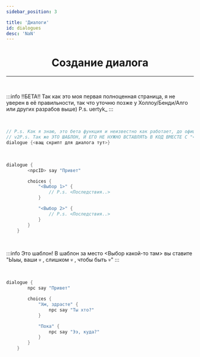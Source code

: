 ```yaml
---
sidebar_position: 3

title: 'Диалоги'
id: dialogues
desc: 'NaN'
---
```


<div align="center">

# Создание диалога

---

<br />

<div align="left" id="dont-copy">

:::info !!БЕТА!!
Так как это моя первая полноценная страница, я не уверен в её правильности, так что уточню позже у Холлоу/Бенди/Алго или других разрабов выше)
P.s. uertyk_
:::

<br />

```kts title="Основа диалога"
// P.s. Как я знаю, это бета функция и неизвестно как работает, до официального релиза движка на 2.0 она может поменяться полностью!
// v2P.s. Так же ЭТО ШАБЛОН, И ЕГО НЕ НУЖНО ВСТАВЛЯТЬ В КОД ВМЕСТЕ С "<>" !!!
dialogue {<ващ скрипт для диалога тут>}
```

<br />

```kts title="Шаблон диалога"
dialogue {
        <npcID> say "Привет"

        choices {
            "<Выбор 1>" {
                // P.s. <Последствия..>
            }

            "<Выбор 2>" {
                // P.s. <Последствия..>
            }
        }
    }
```

<br />

:::info Это шаблон!
В шаблон за место <Выбор какой-то там> вы ставите "Ыыы, ваши 💀 , слишком 💀 , чтобы быть 💀"
:::

<br />

```kts title="Пример диалога"
dialogue {
        npc say "Привет"

        choices {
            "Хм, здрасте" {
                npc say "Ты хто?"
            }

            "Пока" {
                npc say "Ээ, куда?"
            }
        }
    }
```
